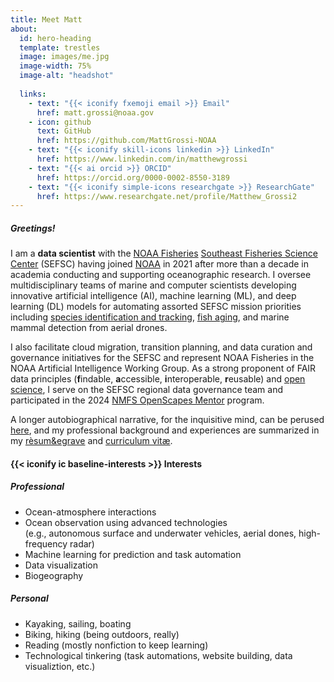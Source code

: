```yaml
---
title: Meet Matt
about:
  id: hero-heading
  template: trestles
  image: images/me.jpg
  image-width: 75%
  image-alt: "headshot"
  
  links:
    - text: "{{< iconify fxemoji email >}} Email"
      href: matt.grossi@noaa.gov
    - icon: github
      text: GitHub
      href: https://github.com/MattGrossi-NOAA
    - text: "{{< iconify skill-icons linkedin >}} LinkedIn"
      href: https://www.linkedin.com/in/matthewgrossi
    - text: "{{< ai orcid >}} ORCID"
      href: https://orcid.org/0000-0002-8550-3189
    - text: "{{< iconify simple-icons researchgate >}} ResearchGate"
      href: https://www.researchgate.net/profile/Matthew_Grossi2
---
```


##### Greetings!

I am a **data scientist** with the [NOAA Fisheries](https://www.fisheries.noaa.gov/){target="_blank"} [Southeast Fisheries Science Center](https://www.fisheries.noaa.gov/about/southeast-fisheries-science-center){target="_blank"} (SEFSC) having joined [NOAA](https://www.noaa.gov/){target="_blank"} in 2021 after more than a decade in academia conducting and supporting oceanographic research. I oversee multidisciplinary teams of marine and computer scientists developing innovative artificial intelligence (AI), machine learning (ML), and deep learning (DL) models for automating assorted SEFSC mission priorities including [species identification and tracking](https://www.fisheries.noaa.gov/feature-story/increasing-efficiency-video-surveys-artificial-intelligence){target="_blank"}, [fish aging](https://www.fisheries.noaa.gov/feature-story/scientists-identify-more-efficient-means-determine-age-fish-using-ai-and-near-infrared){target="_blank"}, and marine mammal detection from aerial drones.

I also facilitate cloud migration, transition planning, and data curation and governance initiatives for the SEFSC and represent NOAA Fisheries in the NOAA Artificial Intelligence Working Group. As a strong proponent of FAIR data principles (**f**indable, **a**ccessible, **i**nteroperable, **r**eusable) and [open science](https://www.fisheries.noaa.gov/science-data/open-science-noaa-fisheries){target="_blank"}, I serve on the SEFSC regional data governance team and participated in the 2024 [NMFS OpenScapes Mentor](https://nmfs-openscapes.github.io/){target="_blank"} program.

A longer autobiographical narrative, for the inquisitive mind, can be perused [here](bio.qmd), and my professional background and experiences are summarized in my [r&egrave;sum&egrave](content/resume/index.qmd) and [curriculum vit&aelig;](content/Grossi_mCV.pdf).

#### {{< iconify ic baseline-interests >}} Interests

##### Professional
- Ocean-atmosphere interactions
- Ocean observation using advanced technologies <br> (e.g., autonomous surface and underwater vehicles, aerial dones, high-frequency radar)
- Machine learning for prediction and task automation
- Data visualization
- Biogeography

##### Personal
- Kayaking, sailing, boating
- Biking, hiking (being outdoors, really)
- Reading (mostly nonfiction to keep learning)
- Technological tinkering (task automations, website building, data visualiztion, etc.)

